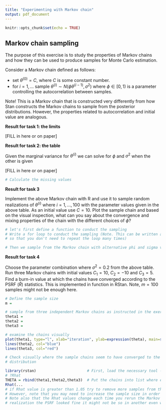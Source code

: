 ```yaml
---
title: "Experimenting with Markov chain"
output: pdf_document
---
```


```r
knitr::opts_chunk$set(echo = TRUE)
```

## Markov chain sampling

The purpose of this exercise is to study the properties of Markov chains and how they can be used to produce samples for Monte Carlo estimation.


Consider a Markov chain defined as follows:

 * set $\theta^{(0)} = C$, where $C$ is some constant number.
 * for $i=1,\dots$ sample $\theta^{(i)} \sim N(\phi \theta^{(i-1)},\sigma^2)$ where $\phi\in[0,1)$ is a parameter controlling the autocorrelation between samples.

Note! This is a Markov chain that is constructed very differently from how Stan constructs the Markov chains to sample from the posterior distributions. However, the properties related to autocorrelation and initial value are analogous.

**Result for task 1: the limits**

[FILL in here or on paper]


**Result for task 2: the table**

Given the marginal variance for $\theta^{(i)}$ we can solve for $\phi$ and $\sigma^2$ when the other is given

[FILL in here or on paper]

```r
# Calculate the missing values


```


**Result for task 3**

Implement the above Markov chain with R and use it to sample random realizations of $\theta^{(i)}$ where $i=1,\dots,100$ with the parameter values given in the above table. As an initial value use $C=10$. Plot the sample chain and based on the visual inspection, what can you say about the convergence and mixing properties of the chain with the different choices of $\phi$?


```r
# let's first define a function to conduct the sampling
# Write a for loop to conduct the sampling (Note. This can be written as a function 
# so that you don't need to repeat the loop many times)

# Then we sample from the Markov chain with alternative phi and sigma values and draw them

```


**Result for task 4**

Choose the parameter combination where $\sigma^2=0.2$ from the above table. Run three Markov chains with initial values $C_1 = 10$, $C_2=-10$ and $C_3=5$. Find a burn-in value at which the chains have converged according to the PSRF ($\hat{R}$) statistics. This is implemented in function \texttt{Rhat} in RStan. Note, $m=100$ samples might not be enough here.



```r
# Define the sample size
m = 

# sample from three independent Markov chains as instructed in the exercise
theta1 = 
theta2 = 
theta3 = 

# examine the chains visually
plot(theta1, type="l", xlab="iteration", ylab=expression(theta), main=sprintf("sigma2=%.1f, phi=%.2f", table.entries[3,"sigma2"],table.entries[3,"phi"]), ylim=c(-10,10))
lines(theta2, col="blue")
lines(theta3, col="red")

# Check visually where the sample chains seem to have converged to the same stationary
# distribution 

library(rstan)                       # First, load the necessary tool - that is Rhat function
# ?Rhat
THETA = rbind(theta1,theta2,theta3)  # Put the chains into list where each row is one Markov chain 
Rhat(... 
# if Rhat value is greater than 1.05 try to remove more samples from the beginning
# However, note that you may need to increase the sample size in order to get reliable estimate for PSRF
# Note also that the Rhat values change each time you rerun the Markov chains. Hence, even if with one 
# realization the PSRF looked fine it might not be so in another even with same number of samples.

```

